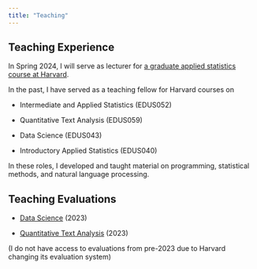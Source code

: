 ```yaml
---
title: "Teaching"
---
```


## Teaching Experience

In Spring 2024, I will serve as lecturer for [a graduate applied statistics course at Harvard](s052_syllabus_spring2024.pdf).

In the past, I have served as a teaching fellow for Harvard courses on

-   Intermediate and Applied Statistics (EDUS052)

-   Quantitative Text Analysis (EDUS059)

-   Data Science (EDUS043)

-   Introductory Applied Statistics (EDUS040)

In these roles, I developed and taught material on programming, statistical methods, and natural language processing.

## Teaching Evaluations

-   [Data Science](S022_Spring2023.pdf) (2023)

-   [Quantitative Text Analysis](S059_Spring2023.pdf) (2023)

(I do not have access to evaluations from pre-2023 due to Harvard changing its evaluation system)
